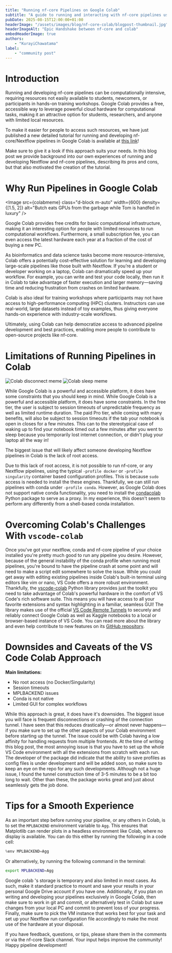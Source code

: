```yaml
---
title: "Running nf-core Pipelines on Google Colab"
subtitle: "A guide to running and interacting with nf-core pipelines using Colab and VS Code"
pubDate: 2025-08-15T12:00:00+01:00
headerImage: "/assets/images/blog/nf-core-colab/blogpost-thumbnail.jpg"
headerImageAlt: "Epic Handshake between nf-core and colab"
embedHeaderImage: true
authors:
    - "KurayiChawatama"
label:
    - "community post"
---
```



# Introduction

Running and developing nf-core pipelines can be computationally intensive, requiring resources not easily available to students, newcomers, or participants in hands-on training workshops.
Google Colab provides a free, accessible way to leverage powerful cloud hardware for computational tasks, making it an attractive option for students, researchers, and anyone with limited local resources.

To make it easier for people to access such resources, we have just published a new detailed tutorial for running and developing nf-core/Nextflow pipelines in Google Colab is available at [this link](https://nf-co.re/docs/tutorials/google_colab/nf-core-colab-guide)!

Make sure to give it a look if this approach suits your needs.
In this blog post we provide background into our own experiences of running and developing Nextflow and nf-core pipelines, describing its pros and cons, but that also motivated the creation of the tutorial.

# Why Run Pipelines in Google Colab

<Image
    src={colabmeme}
    class="d-block m-auto"
    width={600}
    density={[1.5, 2]}
    alt="Butch eats GPUs from the garbage while Tom is handfed in luxury"
/>

Google Colab provides free credits for basic computational infrastructure, making it an interesting option for people with limited resources to run computational workflows.
Furthermore, a small subscription fee, you can even access the latest hardware each year at a fraction of the cost of buying a new PC.

As bioinformatics and data science tasks become more resource-intensive, Colab offers a potentially cost-effective solution for learning and developing large-scale pipelines like those built with Nextflow.
If you’re a student or developer working on a laptop, Colab can dramatically speed up your workflow.
For example, you can write and test your code locally, then run it in Colab to take advantage of faster execution and larger memory—saving time and reducing frustration from crashes on limited hardware.

Colab is also ideal for training workshops where participants may not have access to high-performance computing (HPC) clusters.
Instructors can use real-world, large datasets instead of toy examples, thus giving everyone hands-on experience with industry-scale workflows.

Ultimately, using Colab can help democratize access to advanced pipeline development and best practices, enabling more people to contribute to open-source projects like nf-core.

# Limitations of Running Pipelines in Colab

<div style={{ display: "flex", gap: "1rem", justifyContent: "center", alignItems: "center", margin: "2rem 0" }}>
    <Image
        src={disconnectmeme}
        width={300}
        alt="Colab disconnect meme"
        style={{ borderRadius: "8px", boxShadow: "0 2px 8px rgba(0,0,0,0.1)" }}
    />
    <Image
        src={sleepmeme}
        width={300}
        alt="Colab sleep meme"
        style={{ borderRadius: "8px", boxShadow: "0 2px 8px rgba(0,0,0,0.1)" }}
    />
</div>

While Google Colab is a powerful and accessible platform, it does have some constraints that you should keep in mind.
While Google Colab is a powerful and accessible platform, it does have some constraints.
In the free tier, the user is subject to session timeouts of unpredictable frequency as well as limited runtime duration.
The paid Pro tier, while coming with many benefits, will also be subject to session timeouts if the tab your notebook is open in closes for a few minutes.
This can to the stereotypical case of waking up to find your notebook timed out a few minutes after you went to sleep because you temporarily lost internet connection, or didn't plug your laptop all the way in!

The biggest issue that will likely affect someone developing Nextflow pipelines in Colab is the lack of root access.

Due to this lack of root access, it is not possible to run nf-core, or any Nextflow pipelines, using the typical `-profile docker` or `-profile singularity` container based configuration profiles.
This is because `sudo` access is needed to install the these engines.
Thankfully, we can still run pipelines with conda under `-profile conda`.
However, as Google Colab does not support native conda functionality, you need to install the [condacolab](https://pypi.org/project/condacolab/) Python package to serve as a proxy.
In my experience, this doesn't seem to perform any differently from a shell-based conda installation.

# Overcoming Colab's Challenges With `vscode-colab`

Once you've got your nextflow, conda and nf-core pipeline of your choice installed you're pretty much good to run any pipeline you desire.
However, because of the general instability of the conda profile when running most pipelines, you're bound to have the pipeline crash at some point and will need to make a script edit somewhere to solve the issue.
While you could get away with editing existing pipelines inside Colab's built-in terminal using editors like vim or nano, VS Code offers a more robust environment.
Thankfully, the [vscode-colab](https://github.com/EssenceSentry/vscode-colab) Python library provides just the toolkit you need to take advantage of Colab's powerful hardware in the comfort of VS Code's rich software suite.
This means you will have access to all your favorite extensions and syntax highlighting in a familiar, seamless GUI!
The library makes use of the official [VS Code Remote Tunnels](https://code.visualstudio.com/docs/remote/tunnels) to securely and reliably connect Google Colab as well as Kaggle notebooks to a local or browser-based instance of VS Code.
You can read more about the library and even help contribute to new features on its [GitHub repository](https://github.com/EssenceSentry/vscode-colab).

# Downsides and Caveats of the VS Code Colab Approach

**Main limitations:**

- No root access (no Docker/Singularity)
- Session timeouts
- MPLBACKEND issues
- Conda is not native
- Limited GUI for complex workflows

While this approach is great, it does have it's downsides.
The biggest issue you will face is frequent disconnections or crashing of the connection tunnel.
I have seen that this reduces drastically—or almost never happens—if you make sure to set up the other aspects of your Colab environment before starting up the tunnel.
The issue could be with Colab having a low affinity for handling requests from multiple frontends.
At the time of writing this blog post, the most annoying issue is that you have to set up the whole VS Code environment with all the extensions from scratch with each run.
The developer of the package did indicate that the ability to save profiles as config files is under development and will be added soon, so make sure to keep an eye on the repo for any such developments.
Although not a huge issue, I found the tunnel construction time of 3-5 minutes to be a bit too long to wait.
Other than these, the package works great and just about seamlessly gets the job done.

# Tips for a Smooth Experience

As an important step before running your pipeline, or any others in Colab, is to set the `MPLBACKEND` environment variable to `Agg`.
This ensures that Matplotlib can render plots in a headless environment like Colab, where no display is available.
You can do this either by running the following in a code cell:

```python title="Set MPLBACKEND to Agg in a code cell"
%env MPLBACKEND=Agg
```

Or alternatively, by running the following command in the terminal:

```bash title="Set MPLBACKEND to Agg in the terminal"
export MPLBACKEND=Agg
```

Google colab 's storage is temporary and also limited in most cases.
As such, make it standard practice to mount and save your results in your personal Google Drive account if you have one.
Additionally, if you plan on writing and developing your pipelines exclusively in Google Colab, then make sure to work in git and commit, or alternatively test in Colab but save changes from your local PC and commit to prevent loss of your progress.
Finally, make sure to pick the VM instance that works best for your task and set up your Nextflow run configuration file accordingly to make the most use of the hardware at your disposal.

If you have feedback, questions, or tips, please share them in the comments or via the nf-core Slack channel. Your input helps improve the community!
Happy pipeline development!
